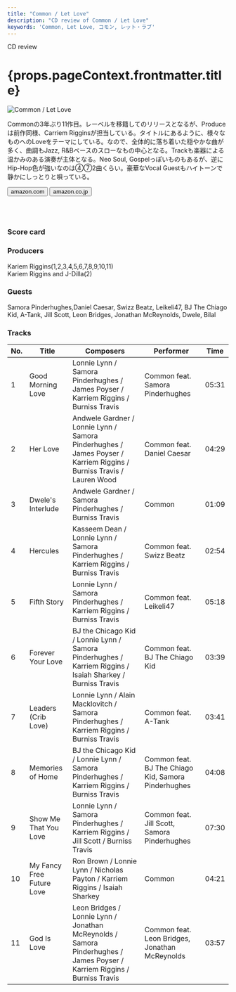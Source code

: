 ```yaml
---
title: "Common / Let Love"
description: "CD review of Common / Let Love"
keywords: 'Common, Let Love, コモン, レット・ラブ'
---
```





<p className="largeP">CD review</p>
<h1 className="h1--no--margin">{props.pageContext.frontmatter.title}</h1>

<Row  className="image-card-group">
	<Column colMd={"4"} colLg={"4"} noGutterMdLeft="">
       <ImageCard>

![Common / Let Love](../../images/cd/common9L.jpg) 

</ImageCard>
	</Column>
	<Column colMd={"8"} colLg={"8"} noGutterMdLeft="">
	<p>
	Commonの3年ぶり11作目。レーベルを移籍してのリリースとなるが、Produceは前作同様、Carriem Rigginsが担当している。タイトルにあるように、様々なものへのLoveをテーマにしている。なので、全体的に落ち着いた穏やかな曲が多く、曲調もJazz, R&Bベースのスローなもの中心となる。Trackも楽器による温かみのある演奏が主体となる。Neo Soul, Gospelっぽいものもあるが、逆にHip-Hop色が強いなのは④⑦2曲くらい。豪華なVocal Guestもハイトーンで静かにしっとりと唄っている。
	</p>
	<div>
	  <Button href="https://amzn.to/2MOyIvp" kind="primary" size="small" renderIcon={ArrowUpRight24}>
      amazon.com
      </Button>
      <Button href="https://amzn.to/3fcUmFD" kind="secondary" size="small" renderIcon={ArrowUpRight24}>
      amazon.co.jp
      </Button>
	</div>
	<a style="display:inline-block;overflow:hidden;background:url(https://linkmaker.itunes.apple.com/ja-jp/lockup.svg?releaseDate=2019-08-30&kind=album&bubble=apple_music&style=mono-black) no-repeat;width:180px;height:45px;" href="https://geo.music.apple.com/jp/album/let-love/1471238513?mt=1&app=music&ls=1&at=11lcug"></a>
	<a style="display:inline-block;overflow:hidden;background:url(https://linkmaker.itunes.apple.com/ja-jp/badge-lrg.svg?releaseDate=2019-08-30T00:00:00Z&kind=album&bubble=itunes_music) no-repeat;width:140px;height:45px;" href="https://geo.music.apple.com/jp/album/let-love/1471238513?app=itunes&at=11lcug"></a>
	</Column>
</Row>
<Row >
	<Column colMd={"4"} colLg={"4"} noGutterMdLeft="">
<div>
    <h3>Score card</h3>
	<SliderJS1 value="3" />
    <SliderJS2 value="1" />
	<SliderJS3 value="1" />
    <SliderJS4 value="8" />
</div>
</Column>
<Column colMd={"8"} colLg={"8"} noGutterMdLeft="">
<div>
<h3>Producers</h3>
<p>
Kariem Riggins(1,2,3,4,5,6,7,8,9,10,11)
<br/>Kariem Riggins and J-Dilla(2)
</p>
<h3>Guests</h3>
<p>
Samora Pinderhughes,Daniel Caesar, Swizz Beatz, Leikeli47, BJ The Chiago Kid, A-Tank, Jill Scott, Leon Bridges, Jonathan McReynolds, Dwele, Bilal
</p>
</div>
</Column>
</Row>

<h3>Tracks</h3>

| No. |	 Title                    |	 Composers                                                                                                               |	 Performer                                         | Time  |
| --- |	------------------------- | ------------------------------------------------------------------------------------------------------------------------ | --------------------------------------------------- | ----- |
| 1	  |	Good Morning Love         |	Lonnie Lynn / Samora Pinderhughes / James Poyser / Karriem Riggins / Burniss Travis                                      | Common feat. Samora Pinderhughes                    | 05:31 |
| 2	  |	Her Love                  |	Andwele Gardner / Lonnie Lynn / Samora Pinderhughes / James Poyser / Karriem Riggins / Burniss Travis / Lauren Wood      | Common feat. Daniel Caesar                          | 04:29 |
| 3	  |	Dwele's Interlude         |	Andwele Gardner / Samora Pinderhughes / Burniss Travis                                                                   | Common                                              | 01:09 |
| 4	  |	Hercules                  |	Kasseem Dean / Lonnie Lynn / Samora Pinderhughes / Karriem Riggins / Burniss Travis                                      | Common feat. Swizz Beatz                            | 02:54 |
| 5	  |	Fifth Story               |	Lonnie Lynn / Samora Pinderhughes / Karriem Riggins / Burniss Travis                                                     | Common feat. Leikeli47                              | 05:18 |
| 6	  |	Forever Your Love         |	BJ the Chicago Kid / Lonnie Lynn / Samora Pinderhughes / Karriem Riggins / Isaiah Sharkey / Burniss Travis               | Common feat. BJ The Chiago Kid                      | 03:39 |
| 7	  |	Leaders (Crib Love)       |	Lonnie Lynn / Alain Macklovitch / Samora Pinderhughes / Karriem Riggins / Burniss Travis                                 | Common feat. A-Tank                                 | 03:41 |
| 8	  |	Memories of Home          |	BJ the Chicago Kid / Lonnie Lynn / Samora Pinderhughes / Karriem Riggins / Burniss Travis                                | Common feat. BJ The Chiago Kid, Samora Pinderhughes | 04:08 |
| 9	  |	Show Me That You Love     |	Lonnie Lynn / Samora Pinderhughes / Karriem Riggins / Jill Scott / Burniss Travis                                        | Common feat. Jill Scott, Samora Pinderhughes        | 07:30 |
| 10  |	My Fancy Free Future Love |	Ron Brown / Lonnie Lynn / Nicholas Payton / Karriem Riggins / Isaiah Sharkey                                             | Common                                              | 04:21 |
| 11  |	God Is Love               |	Leon Bridges / Lonnie Lynn / Jonathan McReynolds / Samora Pinderhughes / James Poyser / Karriem Riggins / Burniss Travis | Common feat. Leon Bridges, Jonathan McReynolds      | 03:57 |

